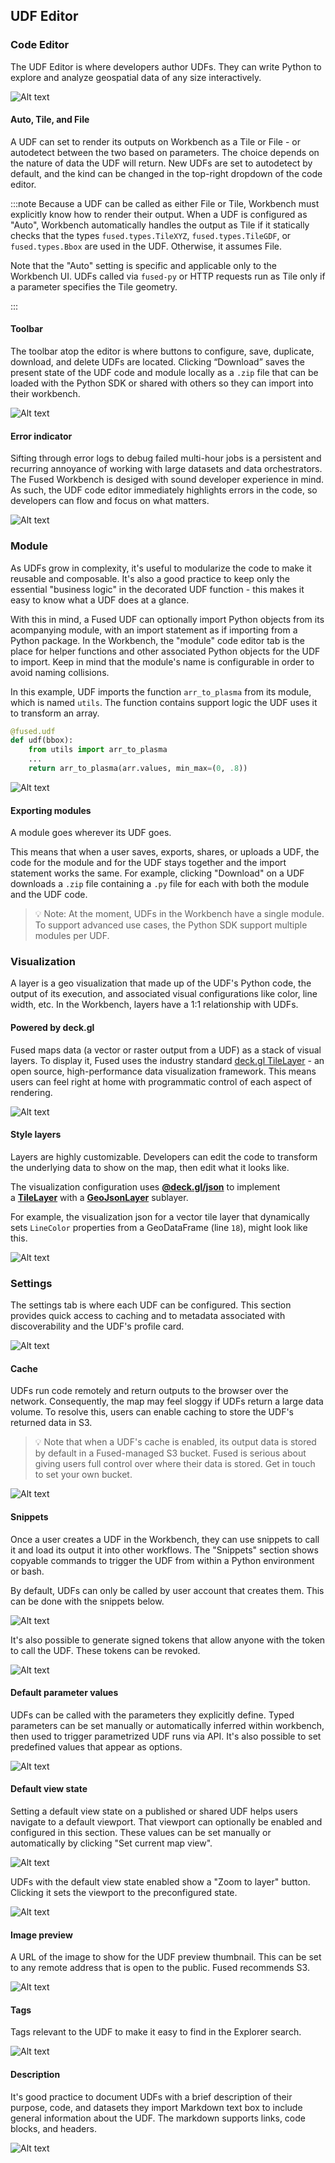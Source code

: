 
## UDF Editor

### Code Editor

The UDF Editor is where developers author UDFs. They can write Python to explore and analyze geospatial data of any size interactively.

![Alt text](https://fused-magic.s3.us-west-2.amazonaws.com/docs_assets/image-1.png)

#### Auto, Tile, and File

A UDF can set to render its outputs on Workbench as a Tile or File - or autodetect between the two based on parameters. The choice depends on the nature of data the UDF will return. New UDFs are set to autodetect by default, and the kind can be changed in the top-right dropdown of the code editor.

<!-- You can read more about the difference between the two types of outputs in the [core concepts section](/core_concepts/#tile-vs-file-udfs). -->

<!-- ![alt text](image.png) -->

:::note
Because a UDF can be called as either File or Tile, Workbench must explicitly know how to render their output. When a UDF is configured as "Auto", Workbench automatically handles the output as Tile if it statically checks that the types `fused.types.TileXYZ`, `fused.types.TileGDF`, or `fused.types.Bbox` are used in the UDF. Otherwise, it assumes File.

Note that the "Auto" setting is specific and applicable only to the Workbench UI. UDFs called via `fused-py` or HTTP requests run as Tile only if a parameter specifies the Tile geometry. 

:::

#### Toolbar

The toolbar atop the editor is where buttons to configure, save, duplicate, download, and delete UDFs are located. Clicking “Download” saves the present state of the UDF code and module locally as a `.zip` file that can be loaded with the Python SDK or shared with others so they can import into their workbench.

![Alt text](https://fused-magic.s3.us-west-2.amazonaws.com/docs_assets/image-34.png)


#### Error indicator

Sifting through error logs to debug failed multi-hour jobs is a persistent and recurring annoyance of working with large datasets and data orchestrators. The Fused Workbench is desiged with sound developer experience in mind. As such, the UDF code editor immediately highlights errors in the code, so developers can flow and focus on what matters.

![Alt text](https://fused-magic.s3.us-west-2.amazonaws.com/docs_assets/gifs/editor_error.gif)



### Module


As UDFs grow in complexity, it's useful to modularize the code to make it reusable and composable. It's also a good practice to keep only the essential "business logic" in the decorated UDF function - this makes it easy to know what a UDF does at a glance.

With this in mind, a Fused UDF can optionally import Python objects from its acompanying module, with an import statement as if importing from a Python package. In the Workbench, the "module" code editor tab is the place for helper functions and other associated Python objects for the UDF to import. Keep in mind that the module's name is configurable in order to avoid naming collisions.

In this example, UDF imports the function `arr_to_plasma` from its module, which is named `utils`. The function contains support logic the UDF uses it to transform an array.

```python
@fused.udf
def udf(bbox):
    from utils import arr_to_plasma
    ...
    return arr_to_plasma(arr.values, min_max=(0, .8))
```

![Alt text](https://fused-magic.s3.us-west-2.amazonaws.com/docs_assets/image-33.png)

#### Exporting modules

A module goes wherever its UDF goes.

This means that when a user saves, exports, shares, or uploads a UDF, the code for the module and for the UDF stays together and the import statement works the same. For example, clicking "Download" on a UDF downloads a `.zip` file containing a `.py` file for each with both the module and the UDF code.

> 💡 Note: At the moment, UDFs in the Workbench have a single module. To support advanced use cases, the Python SDK support multiple modules per UDF.


### Visualization


A layer is a geo visualization that made up of the UDF's Python code, the output of its execution, and associated visual configurations like color, line width, etc. In the Workbench, layers have a 1:1 relationship with UDFs.

#### Powered by deck.gl

Fused maps data (a vector or raster output from a UDF) as a stack of visual layers. To display it, Fused uses the industry standard [deck.gl TileLayer](https://deck.gl/docs/api-reference/geo-layers/tile-layer) - an open source, high-performance data visualization framework. This means users can feel right at home with programmatic control of each aspect of rendering.

![Alt text](https://fused-magic.s3.us-west-2.amazonaws.com/docs_assets/image-7.png)

#### Style layers

Layers are highly customizable. Developers can edit the code to transform the underlying data to show on the map, then edit what it looks like.

The visualization configuration uses **[@deck.gl/json](https://deck.gl/docs/api-reference/json/conversion-reference)** to implement a **[TileLayer](https://deck.gl/docs/api-reference/geo-layers/tile-layer)** with a **[GeoJsonLayer](https://deck.gl/docs/api-reference/layers/geojson-layer)** sublayer.

For example, the visualization json for a vector tile layer that dynamically sets `LineColor` properties from a GeoDataFrame (line `18`), might look like this.

![Alt text](https://fused-magic.s3.us-west-2.amazonaws.com/docs_assets/image-5.png)

### Settings


The settings tab is where each UDF can be configured. This section provides quick access to caching and to metadata associated with discoverability and the UDF's profile card.


![Alt text](https://fused-magic.s3.us-west-2.amazonaws.com/docs_assets/image-27.png)

#### Cache

UDFs run code remotely and return outputs to the browser over the network. Consequently, the map may feel sloggy if UDFs return a large data volume. To resolve this, users can enable caching to store the UDF's returned data in S3.

> 💡 Note that when a UDF's cache is enabled, its output data is stored by default in a Fused-managed S3 bucket. Fused is serious about giving users full control over where their data is stored. Get in touch to set your own bucket.

![Alt text](https://fused-magic.s3.us-west-2.amazonaws.com/docs_assets/image-28.png)

#### Snippets

Once a user creates a UDF in the Workbench, they can use snippets to call it and load its output it into other workflows. The "Snippets" section shows copyable commands to trigger the UDF from within a Python environment or bash.

By default, UDFs can only be called by user account that creates them. This can be done with the snippets below.

![Alt text](https://fused-magic.s3.us-west-2.amazonaws.com/docs_assets/snippets2.png)

It's also possible to generate signed tokens that allow anyone with the token to call the UDF. These tokens can be revoked.

![Alt text](https://fused-magic.s3.us-west-2.amazonaws.com/docs_assets/gifs/sign_url.gif)





#### Default parameter values

UDFs can be called with the parameters they explicitly define. Typed parameters can be set manually or automatically inferred within workbench, then used to trigger parametrized UDF runs via API. It's also possible to set predefined values that appear as options.

![Alt text](https://fused-magic.s3.us-west-2.amazonaws.com/docs_assets/gifs/parameters.gif)

#### Default view state

Setting a default view state on a published or shared UDF helps users navigate to a default viewport. That viewport can optionally be enabled and configured in this section. These values can be set manually or automatically by clicking "Set current map view".

![Alt text](https://fused-magic.s3.us-west-2.amazonaws.com/docs_assets/default_view_state.png)

UDFs with the default view state enabled show a "Zoom to layer" button. Clicking it sets the viewport to the preconfigured state.


![Alt text](https://fused-magic.s3.us-west-2.amazonaws.com/docs_assets/gifs/zoom_to_layer.gif)

#### Image preview

A URL of the image to show for the UDF preview thumbnail. This can be set to any remote address that is open to the public. Fused recommends S3.

![Alt text](https://fused-magic.s3.us-west-2.amazonaws.com/docs_assets/image-30.png)

#### Tags

Tags relevant to the UDF to make it easy to find in the Explorer search.

![Alt text](https://fused-magic.s3.us-west-2.amazonaws.com/docs_assets/image-31.png)

#### Description

It's good practice to document UDFs with a brief description of their purpose, code, and datasets they import Markdown text box to include general information about the UDF. The markdown supports links, code blocks, and headers.

![Alt text](https://fused-magic.s3.us-west-2.amazonaws.com/docs_assets/image-32.png)


